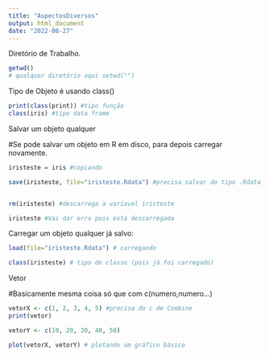 ```yaml
---
title: "AspectosDiversos"
output: html_document
date: "2022-08-27"
---
```


Diretório de Trabalho.

```r
getwd()
# qualquer diretório aqui setwd("")

```
Tipo de Objeto é usando class()
```r
print(class(print)) #tipo função
class(iris) #tipo data frame
```

Salvar um objeto qualquer

#Se pode salvar um objeto em R em disco, para depois carregar novamente. 

```r
iristeste = iris #copiando

save(iristeste, file="iristeste.Rdata") #precisa salvar do tipo .Rdata


rm(iristeste) #descarrega a variavel iristeste

iristeste #Vai dar erro pois está descarregada
```

Carregar um objeto qualquer já salvo:

```r
load(file="iristeste.Rdata") # carregando

class(iristeste) # tipo de classe (pois já foi carregado)
```
Vetor

#Basicamente mesma coisa só que com c(numero,numero...)
```r

vetorX <- c(1, 2, 3, 4, 5) #precisa do c de Combine
print(vetor)

vetorY <- c(10, 20, 30, 40, 50)

plot(vetorX, vetorY) # plotando um gráfico básico

```






















